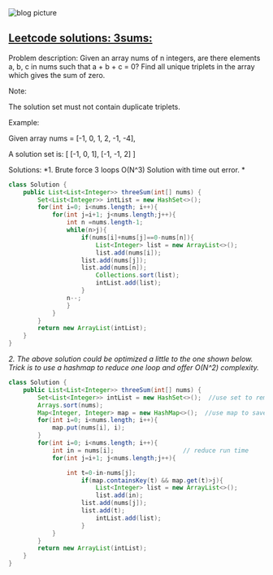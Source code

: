 

<div className={styles["Welcome"]}>

<div className={styles["img-responsive"]}>
  <img src="../../images/blog-1.jpg" className={styles["img-responsive"]} alt="blog picture" />
</div>

## <a href = "https://leetcode.com/problems/3sum/"> Leetcode solutions: 3sums: </a>

Problem description:
Given an array nums of n integers, are there elements a, b, c in nums such that a + b + c = 0? Find all unique triplets in the array which gives the sum of zero.

Note:

The solution set must not contain duplicate triplets.

Example:

Given array nums = [-1, 0, 1, 2, -1, -4],

A solution set is:
[
  [-1, 0, 1],
  [-1, -1, 2]
]


Solutions:
*1. Brute force 3 loops O(N^3) Solution with time out error. *

```java
class Solution {
    public List<List<Integer>> threeSum(int[] nums) {
        Set<List<Integer>> intList = new HashSet<>();
        for(int i=0; i<nums.length; i++){
            for(int j=i+1; j<nums.length;j++){
                int n =nums.length-1;
                while(n>j){
                    if(nums[i]+nums[j]==0-nums[n]){
                        List<Integer> list = new ArrayList<>();
                        list.add(nums[i]);
                    list.add(nums[j]);
                    list.add(nums[n]);
                        Collections.sort(list);
                        intList.add(list);
                    }
                n--;
                }
            }
        }
        return new ArrayList(intList);
    }
}
```

*2. The above solution could be optimized a little to the one shown below. Trick is to use a hashmap to reduce one loop and offer O(N^2) complexity.*

  ```java
  class Solution {
      public List<List<Integer>> threeSum(int[] nums) {
          Set<List<Integer>> intList = new HashSet<>();  //use set to remove duplicated list.
          Arrays.sort(nums);
          Map<Integer, Integer> map = new HashMap<>();  //use map to save one more loop, otherwise it will be run out of time limit.
          for(int i=0; i<nums.length; i++){
              map.put(nums[i], i);
          }
          for(int i=0; i<nums.length; i++){
              int in = nums[i];                   // reduce run time
              for(int j=i+1; j<nums.length;j++){

                  int t=0-in-nums[j];
                      if(map.containsKey(t) && map.get(t)>j){
                          List<Integer> list = new ArrayList<>();
                          list.add(in);
                      list.add(nums[j]);
                      list.add(t);
                          intList.add(list);
                      }
              }
          }
          return new ArrayList(intList);
      }
  }

  ```

 </div>